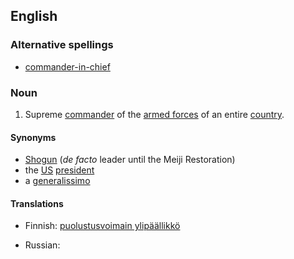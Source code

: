 ==English==

===Alternative spellings===
* [[commander-in-chief]]

===Noun===
{{en-noun|sg=[[commander]] [[in]] [[chief]]|commanders in chief}}

# Supreme [[commander]] of the [[armed forces]] of an entire [[country]].

====Synonyms====
*[[Shogun]] (''de facto'' leader until the Meiji Restoration)
*the [[US]] [[president]]
*a [[generalissimo]]

====Translations====
{{trans-top|Supreme commander of the armed forces of an entire country}}
*Finnish: [[puolustusvoimain ylipäällikkö]]
{{trans-mid}}
*Russian: {{t|ru|главнокомандующий|m|tr=glavnokomandújuščij}}
{{trans-bottom}}